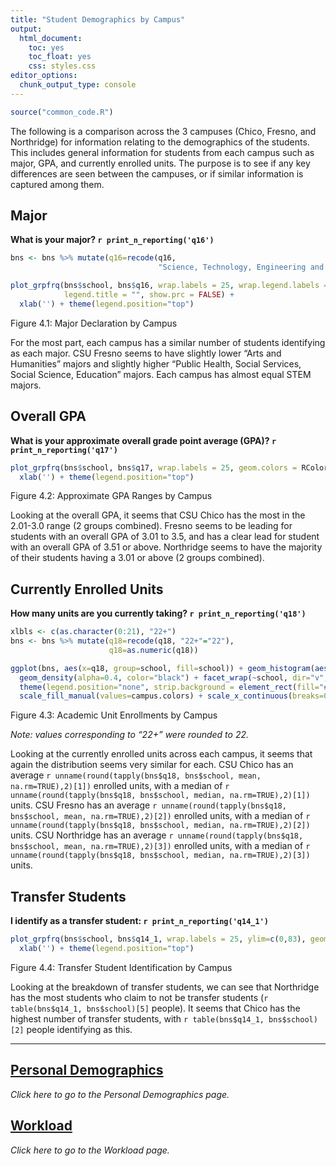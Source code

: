 ```yaml
---
title: "Student Demographics by Campus"
output: 
  html_document: 
    toc: yes
    toc_float: yes
    css: styles.css
editor_options: 
  chunk_output_type: console
---
```


```r
source("common_code.R")
```
The following is a comparison across the 3 campuses (Chico, Fresno, and Northridge) for information relating to the demographics of the students. This includes general information for students from each campus such as major, GPA, and currently enrolled units. The purpose is to see if any key differences are seen between the campuses, or if similar information is captured among them.


## Major
**What is your major? `r print_n_reporting('q16')`**
```r
bns <- bns %>% mutate(q16=recode(q16, 
                                 "Science, Technology, Engineering and Math (STEM) (Includes Medicine, Computer Science, Agriculture, Accounting, Statistics, Nursing, and Nutrition)" = "Science, Technology, Engineering and Math (STEM)"))

plot_grpfrq(bns$school, bns$q16, wrap.labels = 25, wrap.legend.labels = 20, geom.colors = RColorBrewer::brewer.pal(5, "Spectral"), 
            legend.title = "", show.prc = FALSE) + 
  xlab('') + theme(legend.position="top")
```
Figure 4.1: Major Declaration by Campus

For the most part, each campus has a similar number of students identifying as each major. CSU Fresno seems to have slightly lower "Arts and Humanities" majors and slightly higher "Public Health, Social Services, Social Science, Education" majors. Each campus has almost equal STEM majors.

## Overall GPA
**What is your approximate overall grade point average (GPA)? `r print_n_reporting('q17')`**
```r
plot_grpfrq(bns$school, bns$q17, wrap.labels = 25, geom.colors = RColorBrewer::brewer.pal(5, "Spectral"), legend.title = "", show.prc = FALSE) + 
  xlab('') + theme(legend.position="top")
```
Figure 4.2: Approximate GPA Ranges by Campus

Looking at the overall GPA, it seems that CSU Chico has the most in the 2.01-3.0 range (2 groups combined). Fresno seems to be leading for students with an overall GPA of 3.01 to 3.5, and has a clear lead for student with an overall GPA of 3.51 or above. Northridge seems to have the majority of their students having a 3.01 or above (2 groups combined). 

## Currently Enrolled Units
**How many units are you currently taking? `r print_n_reporting('q18')`**
```r
xlbls <- c(as.character(0:21), "22+")
bns <- bns %>% mutate(q18=recode(q18, "22+"="22"),
                      q18=as.numeric(q18))

ggplot(bns, aes(x=q18, group=school, fill=school)) + geom_histogram(aes(y=..density..), color="black", position = "identity")  +
  geom_density(alpha=0.4, color="black") + facet_wrap(~school, dir="v", scales='free') + xlab('Enrolled Units') + ylab("Density") + 
  theme(legend.position="none", strip.background = element_rect(fill="#c7dcf0"), strip.text = element_text(size=11)) +
  scale_fill_manual(values=campus.colors) + scale_x_continuous(breaks=0:22, labels=xlbls)
```
Figure 4.3: Academic Unit Enrollments by Campus

*Note: values corresponding to "22+" were rounded to 22.*

Looking at the currently enrolled units across each campus, it seems that again the distribution seems very similar for each. CSU Chico has an average `r unname(round(tapply(bns$q18, bns$school, mean, na.rm=TRUE),2)[1])` enrolled units, with a median of `r unname(round(tapply(bns$q18, bns$school, median, na.rm=TRUE),2)[1])` units. CSU Fresno has an average `r unname(round(tapply(bns$q18, bns$school, mean, na.rm=TRUE),2)[2])` enrolled units, with a median of `r unname(round(tapply(bns$q18, bns$school, median, na.rm=TRUE),2)[2])` units. CSU Northridge has an average `r unname(round(tapply(bns$q18, bns$school, mean, na.rm=TRUE),2)[3])` enrolled units, with a median of `r unname(round(tapply(bns$q18, bns$school, median, na.rm=TRUE),2)[3])` units. 

## Transfer Students
**I identify as a transfer student: `r print_n_reporting('q14_1')`**
```r
plot_grpfrq(bns$school, bns$q14_1, wrap.labels = 25, ylim=c(0,83), geom.colors = campus.colors[c(2,1)], legend.title = "", show.prc = FALSE) + 
  xlab('') + theme(legend.position="top")
```
Figure 4.4: Transfer Student Identification by Campus

Looking at the breakdown of transfer students, we can see that Northridge has the most students who claim to not be transfer students (`r table(bns$q14_1, bns$school)[5]` people). It seems that Chico has the highest number of transfer students, with `r table(bns$q14_1, bns$school)[2]` people identifying as this.

---

## [Personal Demographics](Campus_Personal_Demo.html)
*Click here to go to the Personal Demographics page.*

## [Workload](Campus_Workload.html)
*Click here to go to the Workload page.*

